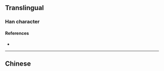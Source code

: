 {{also|儐}}
{{character info}}
==Translingual==

===Han character===
{{Han char|rn=9|rad=人|as=10|sn=12|four=|canj=OJOC|ids=⿰亻宾}}

====References====
* {{Han ref|kx=0114.051|hdz=10206.030|uh=50A7|ud=20647}}

----

==Chinese==
{{zh-see|儐}}